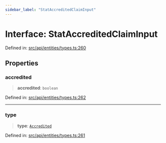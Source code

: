 ```yaml
---
sidebar_label: "StatAccreditedClaimInput"
---
```


# Interface: StatAccreditedClaimInput

Defined in: [src/api/entities/types.ts:260](https://github.com/PolymeshAssociation/polymesh-sdk/blob/bee6a2fe7a8ce5db42a6982e793782182cde2153/src/api/entities/types.ts#L260)

## Properties

### accredited

> **accredited**: `boolean`

Defined in: [src/api/entities/types.ts:262](https://github.com/PolymeshAssociation/polymesh-sdk/blob/bee6a2fe7a8ce5db42a6982e793782182cde2153/src/api/entities/types.ts#L262)

***

### type

> **type**: [`Accredited`](../enumerations/ClaimType.mdx#accredited)

Defined in: [src/api/entities/types.ts:261](https://github.com/PolymeshAssociation/polymesh-sdk/blob/bee6a2fe7a8ce5db42a6982e793782182cde2153/src/api/entities/types.ts#L261)
